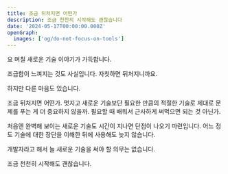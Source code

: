 ```yaml
---
title: 조금 뒤처지면 어떤가
description: 조금 천천히 시작해도 괜찮습니다
date: '2024-05-17T00:00:00.000Z'
openGraph:
  images: ['og/do-not-focus-on-tools']
---
```


요 며칠 새로운 기술 이야기가 가득합니다.

조급함이 느껴지는 것도 사실입니다. 자칫하면 뒤처지니까요.

하지만 다른 마음도 있습니다.

조금 뒤처지면 어떤가. 멋지고 새로운 기술보단 필요한 만큼의 적절한 기술로 제대로 문제를 푸는 게 더 중요하지 않을까. 필요할 때 배워서 근사하게 써먹으면 되는 것 아닌가.

처음엔 완벽해 보이는 새로운 기술도 시간이 지나면 단점이 나오기 마련입니다. 어느 정도 기술에 대한 장단을 이해한 뒤에 사용해도 늦지 않습니다.

개발자라고 해서 늘 새로운 기술을 써야 할 의무는 없습니다.

조금 천천히 시작해도 괜찮습니다.
